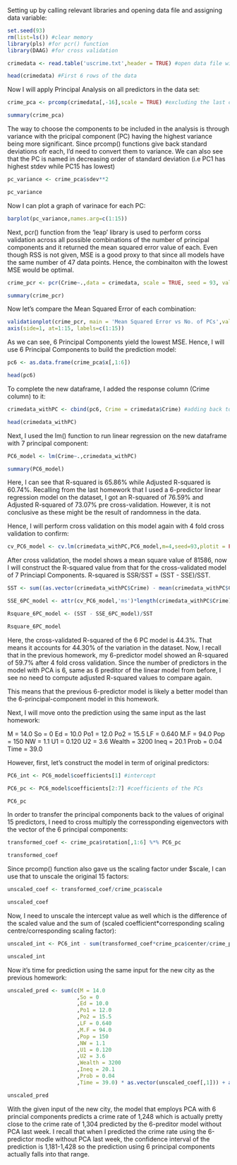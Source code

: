 Setting up by calling relevant libraries and opening data file and assigning data variable:

```r
set.seed(93)
rm(list=ls()) #clear memory
library(pls) #for pcr() function
library(DAAG) #for cross validation
```

```r
crimedata <- read.table('uscrime.txt',header = TRUE) #open data file with  headers then set header parameter to TRUE

head(crimedata) #First 6 rows of the data
```

Now I will apply Principal Analysis on all predictors in the data set:

```r
crime_pca <- prcomp(crimedata[,-16],scale = TRUE) #excluding the last column Crime as it is not a predictor

summary(crime_pca)
```

The way to choose the components to be included in the analysis is through variance with the pricipal component (PC) having the highest variance being more significant. Since prcomp() functions give back standard deviations ofr each, I'd need to convert them to variance. We can also see that the PC is named in decreasing order of standard deviation (i.e PC1 has highest stdev while PC15 has lowest)

```r
pc_variance <- crime_pca$sdev**2

pc_variance 
```

Now I can plot a graph of varinace for each PC:

```r
barplot(pc_variance,names.arg=c(1:15))
```

Next, pcr() function from the 'leap' library is used to perform corss validation across all possible combinations of the number of principal components and it returned the mean squared error value of each. Even though RSS is not given, MSE is a good proxy to that since all models have the same number of 47 data points. Hence, the combinaiton with the lowest MSE would be optimal.

```r
crime_pcr <- pcr(Crime~.,data = crimedata, scale = TRUE, seed = 93, validation = 'CV') #CV is for cross-validation

summary(crime_pcr)
```

Now let's compare the Mean Squared Error of each combination: 

```r
validationplot(crime_pcr, main = 'Mean Squared Error vs No. of PCs',val.type = 'MSEP') #MSEP is for mean squared error
axis(side=1, at=1:15, labels=c(1:15))
```

As we can see, 6 Principal Components yield the lowest MSE. Hence, I will use 6 Principal Components to build the prediction model:

```r
pc6 <- as.data.frame(crime_pca$x[,1:6])

head(pc6)
```

To complete the new dataframe, I added the response column (Crime column) to it:

```r
crimedata_withPC <- cbind(pc6, Crime = crimedata$Crime) #adding back to Crime column for modelling.

head(crimedata_withPC)
```

Next, I used the lm() function to run linear regression on the new dataframe with 7 principal component:

```r
PC6_model <- lm(Crime~.,crimedata_withPC)

summary(PC6_model)
```

Here, I can see that R-squared is 65.86% while Adjusted R-squared is 60.74%. Recalling from the last homework that I used a 6-predictor linear regression model on the dataset, I got an R-squared of 76.59% and Adjusted R-squared of 73.07% pre cross-validation. However, it is not conclusive as these might be the result of randomness in the data. 

Hence, I will perform cross validation on this model again with 4 fold cross validation to confirm:

```r
cv_PC6_model <- cv.lm(crimedata_withPC,PC6_model,m=4,seed=93,plotit = FALSE)
```

After cross validation, the model shows a mean square value of 81586, now I will construct the R-squared value from that for the cross-validated model of 7 Princiapl Components. R-squared is SSR/SST = (SST - SSE)/SST.

```r

SST <- sum((as.vector(crimedata_withPC$Crime) - mean(crimedata_withPC$Crime))**2) 

SSE_6PC_model <- attr(cv_PC6_model,'ms')*length(crimedata_withPC$Crime)

Rsquare_6PC_model <- (SST - SSE_6PC_model)/SST

Rsquare_6PC_model
```

Here, the cross-validated R-squared of the 6 PC model is 44.3%. That means it accounts for 44.30% of the variation in the dataset. Now, I recall that in the previous homework, my 6-predictor model showed an R-squared of 59.7% after 4 fold cross validation. Since the number of predictors in the model with PCA is 6, same as 6 preditor of the linear model from before, I see no need to compute adjusted R-squared values to compare again.

This means that the previous 6-predictor model is likely a better model than the 6-principal-component model in this homework.

Next, I will move onto the prediction using the same input as the last homework: 

M = 14.0
So = 0
Ed = 10.0
Po1 = 12.0
Po2 = 15.5
LF = 0.640
M.F = 94.0
Pop = 150
NW = 1.1
U1 = 0.120
U2 = 3.6
Wealth = 3200
Ineq = 20.1
Prob = 0.04
Time = 39.0

However, first, let's construct the model in term of original predictors:

```r

PC6_int <- PC6_model$coefficients[1] #intercept

PC6_pc <- PC6_model$coefficients[2:7] #coefficients of the PCs

PC6_pc
```

In order to transfer the principal components back to the values of original 15 predictors, I need to cross multiply the corressponding eigenvectors with the vector of the 6 principal components:

```r
transformed_coef <- crime_pca$rotation[,1:6] %*% PC6_pc 

transformed_coef 
```

Since prcomp() function also gave us the scaling factor under $scale, I can use that to unscale the original 15 factors:

```r
unscaled_coef <- transformed_coef/crime_pca$scale

unscaled_coef
```

Now, I need to unscale the intercept value as well which is the difference of the scaled value and the sum of (scaled coefficient*corresponding scaling centre/corresponding scaling factor):

```r
unscaled_int <- PC6_int - sum(transformed_coef*crime_pca$center/crime_pca$scale)

unscaled_int
```

Now it's time for prediction using the same input for the new city as the previous homework:

```r

unscaled_pred <- sum(c(M = 14.0
                      ,So = 0
                      ,Ed = 10.0
                      ,Po1 = 12.0
                      ,Po2 = 15.5
                      ,LF = 0.640
                      ,M.F = 94.0
                      ,Pop = 150
                      ,NW = 1.1
                      ,U1 = 0.120
                      ,U2 = 3.6
                      ,Wealth = 3200
                      ,Ineq = 20.1
                      ,Prob = 0.04
                      ,Time = 39.0) * as.vector(unscaled_coef[,1])) + as.vector(unscaled_int)

unscaled_pred
```

With the given input of the new city, the model that employs PCA with 6 princial components predicts a crime rate of 1,248 which is actually pretty close to the crime rate of 1,304 predicted by the 6-preditor model without PCA last week. I recall that when I predicted the crime rate using the 6-predictor modle without PCA last week, the confidence interval of the prediction is 1,181-1,428 so the prediction using 6 principal components actually falls into that range.
